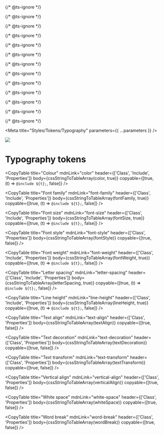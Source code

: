 
{/* @ts-ignore */}

{/* @ts-ignore */}

{/* @ts-ignore */}

{/* @ts-ignore */}

{/* @ts-ignore */}

{/* @ts-ignore */}

{/* @ts-ignore */}

{/* @ts-ignore */}

{/* @ts-ignore */}

{/* @ts-ignore */}

{/* @ts-ignore */}

{/* @ts-ignore */}

{/* @ts-ignore */}


<Meta title="Styles/Tokens/Typography" parameters={{ ...parameters }} />

![](https://graphics.thomsonreuters.com/style-assets/images/logos/reuters-graphics-logo/svg/graphics-logo-color-dark.svg)

# Typography tokens

<CopyTable
  title="Colour"
  mdnLink="color"
  header={['Class', 'Include', 'Properties']}
  body={cssStringToTableArray(color, true)}
  copyable={[true, (t) => `@include ${t};`, false]}
/>

<CopyTable
  title="Font family"
  mdnLink="font-family"
  header={['Class', 'Include', 'Properties']}
  body={cssStringToTableArray(fontFamily, true)}
  copyable={[true, (t) => `@include ${t};`, false]}
/>

<CopyTable
  title="Font size"
  mdnLink="font-size"
  header={['Class', 'Include', 'Properties']}
  body={cssStringToTableArray(fontSize, true)}
  copyable={[true, (t) => `@include ${t};`, false]}
/>

<CopyTable
  title="Font style"
  mdnLink="font-style"
  header={['Class', 'Properties']}
  body={cssStringToTableArray(fontStyle)}
  copyable={[true, false]}
/>

<CopyTable
  title="Font weight"
  mdnLink="font-weight"
  header={['Class', 'Include', 'Properties']}
  body={cssStringToTableArray(fontWeight, true)}
  copyable={[true, (t) => `@include ${t};`, false]}
/>

<CopyTable
  title="Letter spacing"
  mdnLink="letter-spacing"
  header={['Class', 'Include', 'Properties']}
  body={cssStringToTableArray(letterSpacing, true)}
  copyable={[true, (t) => `@include ${t};`, false]}
/>

<CopyTable
  title="Line height"
  mdnLink="line-height"
  header={['Class', 'Include', 'Properties']}
  body={cssStringToTableArray(lineHeight, true)}
  copyable={[true, (t) => `@include ${t};`, false]}
/>

<CopyTable
  title="Text align"
  mdnLink="text-align"
  header={['Class', 'Properties']}
  body={cssStringToTableArray(textAlign)}
  copyable={[true, false]}
/>

<CopyTable
  title="Text decoration"
  mdnLink="text-decoration"
  header={['Class', 'Properties']}
  body={cssStringToTableArray(textDecoration)}
  copyable={[true, false]}
/>

<CopyTable
  title="Text transform"
  mdnLink="text-transform"
  header={['Class', 'Properties']}
  body={cssStringToTableArray(textTransform)}
  copyable={[true, false]}
/>

<CopyTable
  title="Vertical align"
  mdnLink="vertical-align"
  header={['Class', 'Properties']}
  body={cssStringToTableArray(verticalAlign)}
  copyable={[true, false]}
/>

<CopyTable
  title="White space"
  mdnLink="white-space"
  header={['Class', 'Properties']}
  body={cssStringToTableArray(whiteSpace)}
  copyable={[true, false]}
/>

<CopyTable
  title="Word break"
  mdnLink="word-break"
  header={['Class', 'Properties']}
  body={cssStringToTableArray(wordBreak)}
  copyable={[true, false]}
/>
